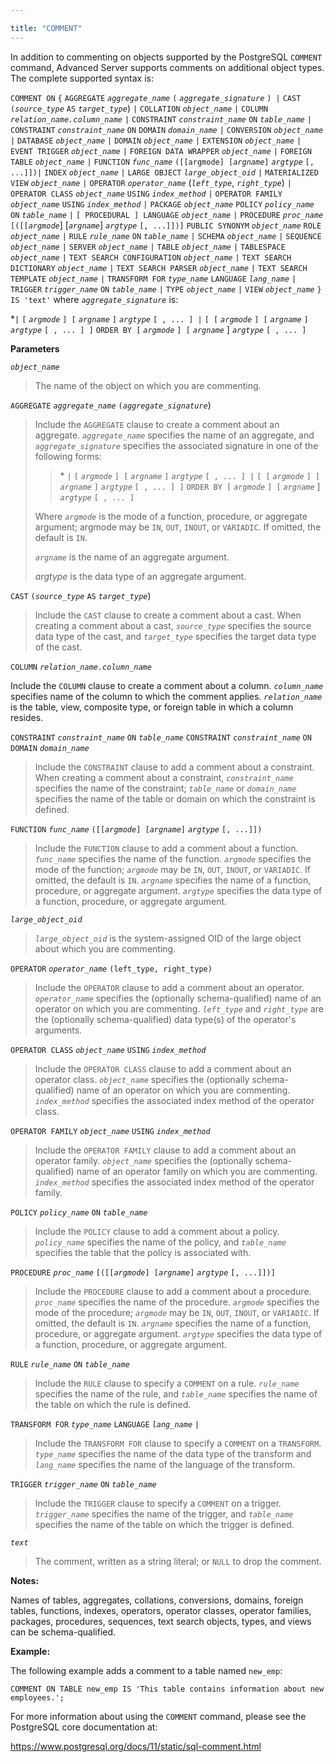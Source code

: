 ---

title: "COMMENT"
---

<div id="comment" class="registered_link"></div>

In addition to commenting on objects supported by the PostgreSQL `COMMENT` command, Advanced Server supports comments on additional object types. The complete supported syntax is:

`COMMENT ON`
`{`
  `AGGREGATE` *`aggregate_name`* `(` *`aggregate_signature`* `) |`
  `CAST (`*`source_type`* `AS` *`target_type`*) `|`
  `COLLATION` *`object_name`* `|`
  `COLUMN` *`relation_name.column_name`* `|`
  `CONSTRAINT` *`constraint_name`* `ON` *`table_name`* `|`
  `CONSTRAINT` *`constraint_name`* `ON` `DOMAIN` *`domain_name`* `|`
  `CONVERSION` *`object_name`* `|`
  `DATABASE` *`object_name`* `|`
  `DOMAIN` *`object_name`* `|`
  `EXTENSION` *`object_name`* `|`
  `EVENT TRIGGER` *`object_name`* `|`
  `FOREIGN DATA WRAPPER` *`object_name`* `|`
  `FOREIGN TABLE` *`object_name`* `|`
  `FUNCTION` *`func_name`* `([[argmode] [`*`argname`*`]` *`argtype`* `[, ...]])|`
  `INDEX` *`object_name`* `|`
  `LARGE OBJECT` *`large_object_oid`* `|`
  `MATERIALIZED VIEW` *`object_name`* `|`
  `OPERATOR` *`operator_name`* (*`left_type`*, *`right_type`*) `|`
  `OPERATOR CLASS` *`object_name`* `USING` *`index_method`* `|`
  `OPERATOR FAMILY` *`object_name`* `USING` *`index_method`* `|`
  `PACKAGE` *`object_name`*
  `POLICY` *`policy_name`* `ON` *`table_name`* `|`
  `[ PROCEDURAL ] LANGUAGE` *`object_name`* `|`
  `PROCEDURE` *`proc_name`* `[([[`*`argmode`*] [*`argname`*] *`argtype`* `[, ...]])]`
  `PUBLIC SYNONYM` *`object_name`*
  `ROLE` *`object_name`* `|`
  `RULE` *`rule_name`* `ON` *`table_name`* `|`
  `SCHEMA` *`object_name`* `|`
  `SEQUENCE` *`object_name`* `|`
  `SERVER` *`object_name`* `|`
  `TABLE` *`object_name`* `|`
  `TABLESPACE` *`object_name`* `|`
  `TEXT SEARCH CONFIGURATION` *`object_name`* `|`
  `TEXT SEARCH DICTIONARY` *`object_name`* `|`
  `TEXT SEARCH PARSER` *`object_name`* `|`
  `TEXT SEARCH TEMPLATE` *`object_name`* `|`
  `TRANSFORM FOR` *`type_name`* `LANGUAGE` *`lang_name`* `|`
  `TRIGGER` *`trigger_name`* `ON` *`table_name`* `|`
  `TYPE` *`object_name`* `|`
  `VIEW` *`object_name`*
`} IS 'text'`
where *`aggregate_signature`* is:

\*`|`
`[` *`argmode`* `] [` *`argname`* `]` *`argtype`* `[ , ... ] |`
`[ [` *`argmode`* `] [` *`argname`* `]` *`argtype`* `[ , ... ] ]`
`ORDER BY [` *`argmode`* `] [` *`argname`* ] *`argtype`* `[ , ... ]`

**Parameters**

*`object_name`*

> The name of the object on which you are commenting.

`AGGREGATE` *`aggregate_name`* `(`*`aggregate_signature`*)

> Include the `AGGREGATE` clause to create a comment about an aggregate. *`aggregate_name`* specifies the name of an aggregate, and *`aggregate_signature`* specifies the associated signature in one of the following forms:
>
> > \* `|`
> > `[` *`argmode`* `] [` *`argname`* `]` *`argtype`* `[ , ... ] |`
> > `[ [` *`argmode`* `] [` *`argname`* `]` *`argtype`* `[ , ... ] ]`
> > `ORDER BY [` *`argmode`* `] [` *`argname`* ] *`argtype`* `[ , ... ]`
>
> Where *`argmode`* is the mode of a function, procedure, or aggregate argument; argmode may be `IN`, `OUT`, `INOUT`, or `VARIADIC`.  If omitted, the default is `IN`.
>
> *`argname`* is the name of an aggregate argument.
>
> *argtype* is the data type of an aggregate argument.

`CAST` `(`*`source_type`* `AS` *`target_type`*)

> Include the `CAST` clause to create a comment about a cast. When creating a comment about a cast, *`source_type`* specifies the source data type of the cast, and *`target_type`* specifies the target data type of the cast.

`COLUMN` *`relation_name.column_name`*

Include the `COLUMN` clause to create a comment about a column. *`column_name`* specifies name of the column to which the comment applies.  *`relation_name`* is the table, view, composite type, or foreign table in which a column resides.

`CONSTRAINT` *`constraint_name`* `ON` *`table_name`*
`CONSTRAINT` *`constraint_name`* `ON DOMAIN` *`domain_name`*

> Include the `CONSTRAINT` clause to add a comment about a constraint.  When creating a comment about a constraint, *`constraint_name`* specifies the name of the constraint; *`table_name`* or *`domain_name`* specifies the name of the table or domain on which the constraint is defined.

`FUNCTION` *`func_name`* `([[`*`argmode`*`] [`*`argname`*`]` *`argtype`* `[, ...]])`

> Include the `FUNCTION` clause to add a comment about a function.  *`func_name`* specifies the name of the function. *`argmode`* specifies the mode of the function; *`argmode`* may be `IN`, `OUT`, `INOUT`, or `VARIADIC`.  If omitted, the default is `IN`.  *`argname`* specifies the name of a function, procedure, or aggregate argument. *`argtype`* specifies the data type of a function, procedure, or aggregate argument.

*`large_object_oid`*

> *`large_object_oid`* is the system-assigned OID of the large object about which you are commenting.

`OPERATOR` *`operator_name`* `(left_type, right_type)`

> Include the `OPERATOR` clause to add a comment about an operator. *`operator_name`* specifies the (optionally schema-qualified) name of an operator on which you are commenting. *`left_type`* and *`right_type`* are the (optionally schema-qualified) data type(s) of the operator's arguments.

`OPERATOR CLASS` *`object_name`* `USING` *`index_method`*

> Include the `OPERATOR CLASS` clause to add a comment about an operator class. *`object_name`* specifies the (optionally schema-qualified) name of an operator on which you are commenting. *`index_method`* specifies the associated index method of the operator class.

`OPERATOR FAMILY` *`object_name`* `USING` *`index_method`*

> Include the `OPERATOR FAMILY` clause to add a comment about an operator family. *`object_name`* specifies the (optionally schema-qualified) name of an operator family on which you are commenting. *`index_method`* specifies the associated index method of the operator family.

`POLICY` *`policy_name`* `ON` *`table_name`*

> Include the `POLICY` clause to add a comment about a policy. *`policy_name`* specifies the name of the policy, and *`table_name`* specifies the table that the policy is associated with.

`PROCEDURE` *`proc_name`* `[([[`*`argmode`*`] [`*`argname`*`]` *`argtype`* `[, ...]])]`

> Include the `PROCEDURE` clause to add a comment about a procedure.  *`proc_name`* specifies the name of the procedure. *`argmode`* specifies the mode of the procedure; *`argmode`* may be `IN`, `OUT`, `INOUT`, or `VARIADIC`.  If omitted, the default is `IN`.  *`argname`* specifies the name of a function, procedure, or aggregate argument.  *`argtype`* specifies the data type of a function, procedure, or aggregate argument.

`RULE` *`rule_name`* `ON` *`table_name`*

> Include the `RULE` clause to specify a `COMMENT` on a rule.  *`rule_name`* specifies the name of the rule, and *`table_name`* specifies the name of the table on which the rule is defined.

`TRANSFORM FOR` *`type_name`* `LANGUAGE` *`lang_name`* `|`

> Include the `TRANSFORM FOR` clause to specify a `COMMENT` on a `TRANSFORM`.  *`type_name`* specifies the name of the data type of the transform and *`lang_name`* specifies the name of the language of the transform.

`TRIGGER` *`trigger_name`* `ON` *`table_name`*

> Include the `TRIGGER` clause to specify a `COMMENT` on a trigger.  *`trigger_name`* specifies the name of the trigger, and *`table_name`* specifies the name of the table on which the trigger is defined.

*`text`*

> The comment, written as a string literal; or `NULL` to drop the comment.

**Notes:**

Names of tables, aggregates, collations, conversions, domains, foreign tables, functions, indexes, operators, operator classes, operator families, packages, procedures, sequences, text search objects, types, and views can be schema-qualified.

**Example:**

The following example adds a comment to a table named `new_emp`:

```
COMMENT ON TABLE new_emp IS 'This table contains information about new employees.';
```

For more information about using the `COMMENT` command, please see the PostgreSQL core documentation at:

https://www.postgresql.org/docs/11/static/sql-comment.html